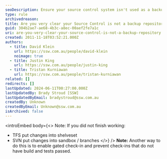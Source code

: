 ```yaml
---
seoDescription: Ensure your source control system isn't used as a backup repository by regularly verifying and testing changes.
type: rule
archivedreason:
title: Are you very clear your Source Control is not a backup repository?
guid: 304b2ae7-ae68-4b3c-a8ec-00aef2fe7a1c
uri: are-you-very-clear-your-source-control-is-not-a-backup-repository
created: 2011-11-18T03:52:21.000Z
authors:
  - title: David Klein
    url: https://ssw.com.au/people/david-klein
    noimage: true
  - title: Justin King
    url: https://ssw.com.au/people/justin-king
  - title: Tristan Kurniawan
    url: https://ssw.com.au/people/tristan-kurniawan
related: []
redirects: []
lastUpdated: 2024-06-11T00:27:00.000Z
lastUpdatedBy: Brady Stroud [SSW]
lastUpdatedByEmail: bradystroud@ssw.com.au
createdBy: Unknown
createdByEmail: Unknown@ssw.com.au
isArchived: false
---
```


<introEmbed
  body={<>
Note: If you did not finish working:

* TFS put changes into shelveset
* SVN put changes into sandbox / branches
  </>}
/>
**Note:** Another way to do this is to enable gated check-in and prevent check-ins that do not have build and tests passed.
